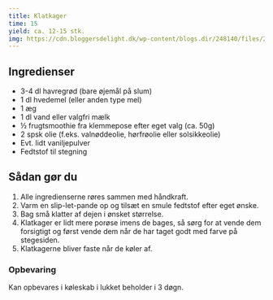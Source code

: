 ```yaml
---
title: Klatkager
time: 15
yield: ca. 12-15 stk.
img: https://cdn.bloggersdelight.dk/wp-content/blogs.dir/248140/files/2023/01/dsc07066.jpg
---
```


## Ingredienser

- 3-4 dl havregrød (bare øjemål på slum)
- 1 dl hvedemel (eller anden type mel)
- 1 æg
- 1 dl vand eller valgfri mælk
- ½ frugtsmoothie fra klemmepose efter eget valg (ca. 50g)
- 2 spsk olie (f.eks. valnøddeolie, hørfrøolie eller solsikkeolie)
- Evt. lidt vaniljepulver
- Fedtstof til stegning

## Sådan gør du

1. Alle ingredienserne røres sammen med håndkraft.
2. Varm en slip-let-pande op og tilsæt en smule fedtstof efter eget ønske.
3. Bag små klatter af dejen i ønsket størrelse.
4. Klatkager er lidt mere porøse imens de bages, så sørg for at vende dem forsigtigt og først vende dem når de har taget godt med farve på stegesiden.
5. Klatkagerne bliver faste når de køler af.

### Opbevaring

Kan opbevares i køleskab i lukket beholder i 3 døgn.
